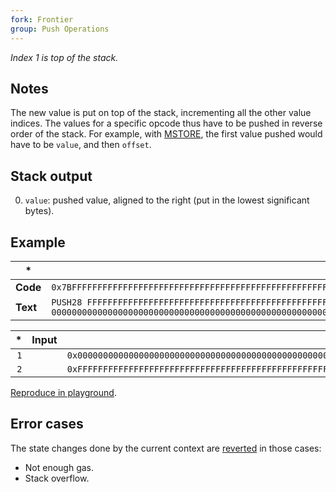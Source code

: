```yaml
---
fork: Frontier
group: Push Operations
---
```


_Index 1 is top of the stack._

## Notes

The new value is put on top of the stack, incrementing all the other value indices. The values for a specific opcode thus have to be pushed in reverse order of the stack. For example, with [MSTORE](/#52), the first value pushed would have to be `value`, and then `offset`.

## Stack output

0. `value`: pushed value, aligned to the right (put in the lowest significant bytes).

## Example

| \*       | \*                                                                                                                                |
| -------- | --------------------------------------------------------------------------------------------------------------------------------- |
| **Code** | `0x7BFFFFFFFFFFFFFFFFFFFFFFFFFFFFFFFFFFFFFFFFFFFFFFFFFFFFFFFF7B00000000000000000000000000000000000000000000000000000000`          |
| **Text** | `PUSH28 FFFFFFFFFFFFFFFFFFFFFFFFFFFFFFFFFFFFFFFFFFFFFFFFFFFFFFFF PUSH28 00000000000000000000000000000000000000000000000000000000` |

|  \* | Input |                                                       Output |
| --: | ----: | -----------------------------------------------------------: |
| `1` |       | `0x00000000000000000000000000000000000000000000000000000000` |
| `2` |       | `0xFFFFFFFFFFFFFFFFFFFFFFFFFFFFFFFFFFFFFFFFFFFFFFFFFFFFFFFF` |

[Reproduce in playground](/playground?unit=Wei&codeType=Mnemonic&code='zxyyyy%5Cnz'~FFFFFFFzPUSH28%200y~~%01yz~_).

## Error cases

The state changes done by the current context are [reverted](#FD) in those cases:

- Not enough gas.
- Stack overflow.
